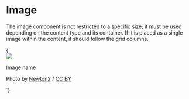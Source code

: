 
<Meta title="Image" />

# Image

The image component is not restricted to a specific size; it must be used depending on the content type and its container.
If it is placed as a single image within the content, it should follow the grid columns.

<Preview>
  <Story name="Image" parameters={{
    design: figmaConfig('576%3A0')}}>{`
    <div class="image">
      <img src="demo/broadway_tower.jpg">
      <div class="image-details">
        <p class=" padding-vertical-small padding-horizontal-normal caption">Image name</p>
      </div>
      <div class="image-icons margin-vertical-small margin-horizontal-normal has-text-black">
        <i class="icon logo margin-right-small"></i>
        <i class="icon cc-by margin-right-small"></i>
        <i class="icon cc-nc margin-right-small"></i>
      </div>
    </div>
    <p>Photo by <a href="https://en.wikipedia.org/wiki/User:Newton2">Newton2</a> / <a href="https://creativecommons.org/licenses/by/2.5/">CC BY</a></p>
  `}
  </Story>
</Preview>